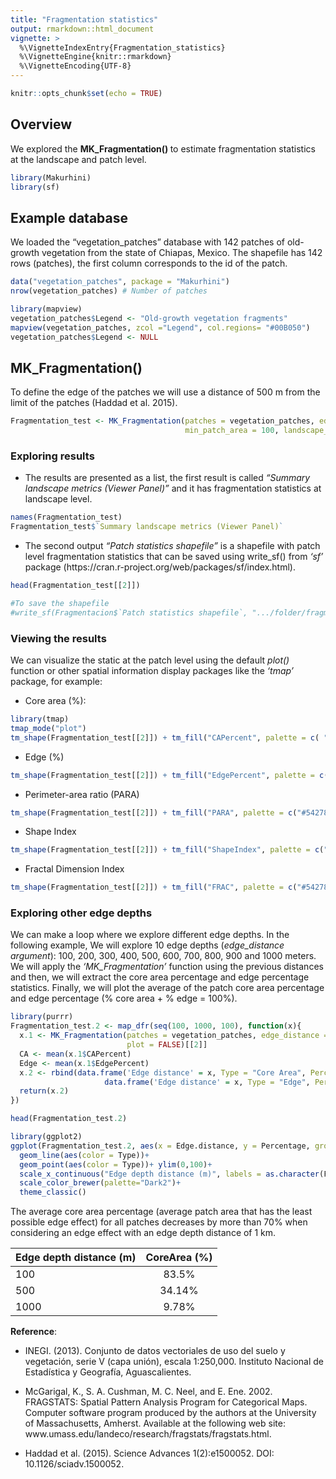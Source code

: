 ```yaml
---
title: "Fragmentation statistics"
output: rmarkdown::html_document
vignette: >
  %\VignetteIndexEntry{Fragmentation_statistics}
  %\VignetteEngine{knitr::rmarkdown}
  %\VignetteEncoding{UTF-8}
---
```


```r
knitr::opts_chunk$set(echo = TRUE)
```

## Overview
We explored the <strong> MK_Fragmentation() </strong> to estimate fragmentation statistics at the landscape and patch level.

```r
library(Makurhini)
library(sf)
```

## Example database 
We loaded the "vegetation_patches" database with 142 patches of old-growth vegetation from the state of Chiapas, Mexico. The shapefile has 142 rows (patches), the first column corresponds to the id of the patch.

```r
data("vegetation_patches", package = "Makurhini")
nrow(vegetation_patches) # Number of patches
```

```r
library(mapview)
vegetation_patches$Legend <- "Old-growth vegetation fragments"
mapview(vegetation_patches, zcol ="Legend", col.regions= "#00B050")
vegetation_patches$Legend <- NULL
```

## MK_Fragmentation()

To define the edge of the patches we will use a distance of 500 m from the limit of the patches (Haddad et al. 2015).


```r
Fragmentation_test <- MK_Fragmentation(patches = vegetation_patches, edge_distance = 500, plot = TRUE,
                                       min_patch_area = 100, landscape_area = NULL, area_unit = "km2", perimeter_unit = "km")
```

### Exploring results

* The results are presented as a list, the first result is called *"Summary landscape metrics (Viewer Panel)"* and it has fragmentation statistics at landscape level.

```r
names(Fragmentation_test)
Fragmentation_test$`Summary landscape metrics (Viewer Panel)`
```

* The second output *"Patch statistics shapefile"* is a shapefile with patch level fragmentation statistics that can be saved using write_sf() from *'sf'* package (https://cran.r-project.org/web/packages/sf/index.html).

```r
head(Fragmentation_test[[2]])

#To save the shapefile 
#write_sf(Fragmentacion$`Patch statistics shapefile`, ".../folder/fragmentacion.shp")
```


### Viewing the results
We can visualize the static at the patch level using the default *plot()* function or other spatial information display packages like the *'tmap'* package, for example:

* Core area (%):
```r
library(tmap)
tmap_mode("plot")
tm_shape(Fragmentation_test[[2]]) + tm_fill("CAPercent", palette = c( "#762A83", "#AF8DC3", "#E7D4E8", "#D9F0D3", "#7FBF7B", "#1B7837"))+ tm_style("cobalt")+ tm_layout(legend.width = 0.43, legend.height = 0.43)
```

* Edge (%)

```r
tm_shape(Fragmentation_test[[2]]) + tm_fill("EdgePercent", palette = c("#542788", "#998EC3", "#D8DAEB", "#FEE0B6", "#F1A340", "#B35806"))+ tm_style("cobalt")+ tm_layout(legend.width = 0.43, legend.height = 0.43)
```

* Perimeter-area ratio (PARA)

```r
tm_shape(Fragmentation_test[[2]]) + tm_fill("PARA", palette = c("#542788", "#998EC3", "#D8DAEB", "#FEE0B6", "#F1A340", "#B35806"))+ tm_style("cobalt")+ tm_layout(legend.width = 0.43, legend.height = 0.43)
```

* Shape Index

```r
tm_shape(Fragmentation_test[[2]]) + tm_fill("ShapeIndex", palette = c("#542788", "#998EC3", "#D8DAEB", "#FEE0B6", "#F1A340", "#B35806"))+ tm_style("cobalt")+ tm_layout(legend.width = 0.43, legend.height = 0.43)

```

* Fractal Dimension Index

```r
tm_shape(Fragmentation_test[[2]]) + tm_fill("FRAC", palette = c("#542788", "#998EC3", "#D8DAEB", "#FEE0B6", "#F1A340", "#B35806"))+ tm_style("cobalt")+ tm_layout(legend.width = 0.43, legend.height = 0.43)
```

### Exploring other edge depths
We can make a loop where we explore different edge depths. In the following example, We will explore 10 edge depths (*edge_distance argument*): 100, 200, 300, 400, 500, 600, 700, 800, 900 and 1000 meters. We will apply the *'MK_Fragmentation'* function using the previous distances and then, we will extract the core area percentage and edge percentage statistics. Finally, we will plot the average of the patch core area percentage and edge percentage (% core area + % edge = 100%). 

```r
library(purrr)
Fragmentation_test.2 <- map_dfr(seq(100, 1000, 100), function(x){
  x.1 <- MK_Fragmentation(patches = vegetation_patches, edge_distance = x,
                          plot = FALSE)[[2]]
  CA <- mean(x.1$CAPercent)
  Edge <- mean(x.1$EdgePercent)
  x.2 <- rbind(data.frame('Edge distance' = x, Type = "Core Area", Percentage = CA),
                     data.frame('Edge distance' = x, Type = "Edge", Percentage = Edge))
  return(x.2)
})

head(Fragmentation_test.2)
```


```r
library(ggplot2)
ggplot(Fragmentation_test.2, aes(x = Edge.distance, y = Percentage, group = Type)) +
  geom_line(aes(color = Type))+
  geom_point(aes(color = Type))+ ylim(0,100)+
  scale_x_continuous("Edge depth distance (m)", labels = as.character(Fragmentation_test.2$Edge.distance), breaks = Fragmentation_test.2$Edge.distance)+
  scale_color_brewer(palette="Dark2")+
  theme_classic()
```


The average core area percentage (average patch area that has the least possible edge effect) for all patches decreases by more than 70% when considering an edge effect with an edge depth distance of 1 km.


 |Edge depth distance (m) | CoreArea (%)|
 |------------------------|:-----------:|
 |100                     | 83.5%       |
 |500                     | 34.14%      |
 |1000                    | 9.78%       |


<strong>Reference</strong>:

* INEGI. (2013). Conjunto de datos vectoriales de uso del suelo y vegetación, serie V (capa unión), escala 1:250,000. Instituto Nacional de Estadística y Geografía, Aguascalientes.

* McGarigal, K., S. A. Cushman, M. C. Neel, and E. Ene. 2002. FRAGSTATS: Spatial Pattern Analysis Program for Categorical Maps. Computer software program produced by the authors at the University of Massachusetts, Amherst. Available at the following web site: www.umass.edu/landeco/research/fragstats/fragstats.html.

* Haddad et al. (2015). Science Advances 1(2):e1500052. DOI: 10.1126/sciadv.1500052.
